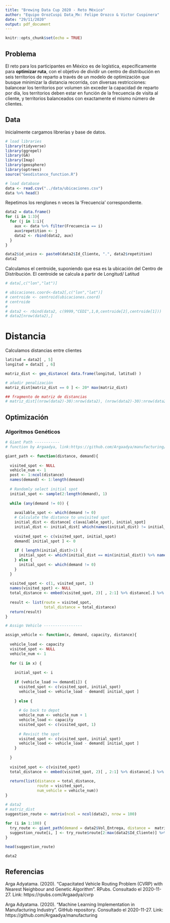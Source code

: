 ```yaml
---
title: "Brewing Data Cup 2020 - Reto México"
author: "Equipo OrozCuspi Data_Mx: Felipe Orozco & Victor Cuspinera"
date: "29/11/2020"
output: pdf_document
---
```


```r
knitr::opts_chunk$set(echo = TRUE)
```

## Problema

El reto para los participantes en México es de logística, específicamente para **optimizar ruta**, con el objetivo de dividir un centro de distribución en seis territorios de reparto a través de un modelo de optimización que busque minimizar la distancia recorrida, con diversas restricciones: balancear los territorios por volumen sin exceder la capacidad de reparto por día, los territorios deben estar en función de la frecuencia de visita al cliente, y territorios balanceados con exactamente el mismo número de clientes.

## Data

Inicialmente cargamos librerías y base de datos.
```r
# load libraries
library(tidyverse)
library(ggrepel)
library(GA)
library(Imap)
library(geosphere)
library(optrees)
source("Geodistance_function.R")

# load database
data <- read.csv("../data/ubicaciones.csv")
data %>% head()
```

Repetimos los renglones n veces la 'Frecuencia' correspondiente.
```r
data2 = data.frame()
for (i in 1:3){
  for (j in 1:i){
    aux <- data %>% filter(Frecuencia == i)
    aux$repetition <- j
    data2 <- rbind(data2, aux)
  }
}

data2$id_unico <- paste0(data2$Id_Cliente, ".", data2$repetition)
data2
```

Calculamos el centroide, suponiendo que esa es la ubicación del Centro de Distribución. El centroide se calcula a partir de Longitud/ Latitud
```r
# data[,c("lon","lat")]

# ubicaciones.coord<-data2[,c("lon","lat")]
# centroide <- centroid(ubicaciones.coord)
# centroide
# 
# data2 <- rbind(data2, c(9999,"CEDI",1,0,centroide[2],centroide[1]))
# data2[nrow(data2),]
```

# Distancia

Calculamos distancias entre clientes
```r
latitud = data2[ , 5]
longitud = data2[ , 6]

matriz_dist <- geo_distance( data.frame(longitud, latitud) )

# añadir penalización
matriz_dist[matriz_dist == 0 ] <- 20* max(matriz_dist)
```

```r
## fragmento de matriz de distancias
# matriz_dist[(nrow(data2)-30):nrow(data2), (nrow(data2)-30):nrow(data2)]
```

## Optimización

### Algoritmos Genéticos

```r
# Giant Path -----------
# function by Argaadya, link:https://github.com/Argaadya/manufacturing/blob/master/Vehicle%20Routing%20Problem/script/nearest_a.R

giant_path <- function(distance, demand){
  
  visited_spot <- NULL
  vehicle_num <- 1
  post <- 1:ncol(distance)
  names(demand) <- 1:length(demand)
  
  # Randomly select initial spot
  initial_spot <- sample(2:length(demand), 1)
  
  while (any(demand != 0)) {
    
    available_spot <- which(demand != 0)
    # Calculate the distance to unvisited spot
    initial_dist <- distance[ c(available_spot), initial_spot] 
    initial_dist <- initial_dist[ which(names(initial_dist) != initial_spot)]
    
    visited_spot <- c(visited_spot, initial_spot)
    demand[ initial_spot ] <- 0
    
    if ( length(initial_dist)>1) {
      initial_spot <- which(initial_dist == min(initial_dist)) %>% names() %>% as.numeric()
    } else {
      initial_spot <- which(demand != 0)
    }
  }
  
  visited_spot <- c(1, visited_spot, 1)
  names(visited_spot) <- NULL
  total_distance <- embed(visited_spot, 2)[ , 2:1] %>% distance[.] %>% sum()
  
  result <- list(route = visited_spot,
                 total_distance = total_distance)
  return(result)
}

# Assign Vehicle -----------------

assign_vehicle <- function(x, demand, capacity, distance){
  
  vehicle_load <- capacity
  visited_spot <- NULL
  vehicle_num <- 1
  
  for (i in x) {
    
    initial_spot <- i
    
    if (vehicle_load >= demand[i]) {
      visited_spot <- c(visited_spot, initial_spot)
      vehicle_load <- vehicle_load - demand[ initial_spot ]
      
    } else {
      
      # Go back to depot
      vehicle_num <- vehicle_num + 1
      vehicle_load <- capacity
      visited_spot <- c(visited_spot, 1)
      
      # Revisit the spot 
      visited_spot <- c(visited_spot, initial_spot)
      vehicle_load <- vehicle_load - demand[ initial_spot ]
    }
    
  }
  
  visited_spot <- c(visited_spot)
  total_distance <- embed(visited_spot, 2)[ , 2:1] %>% distance[.] %>% sum()
  
  return(list(distance = total_distance,
              route = visited_spot,
              num_vehicle = vehicle_num))
}

```

```r
# data2
# matriz_dist
suggestion_route <- matrix(ncol = ncol(data2), nrow = 100)
  
for (i in 1:100) {
  try_route <- giant_path(demand = data2$Vol_Entrega, distance =  matriz_dist)
  suggestion_route[i, ] <- try_route$route[2:max(data2$Id_Cliente)] %>% as.numeric()
}

head(suggestion_route)
```

```r
data2
```

## Referencias

Arga Adyatama. (2020). "Capacitated Vehicle Routing Problem (CVRP) with Nearest Neighbour and Genetic Algorithm". RPubs. Consultado el 2020-11-27. Link: https://rpubs.com/Argaadya/cvrp

Arga Adyatama. (2020). "Machine Learning Implementation in Manufacturing Industry". GitHub repository. Consultado el 2020-11-27. Link: https://github.com/Argaadya/manufacturing

